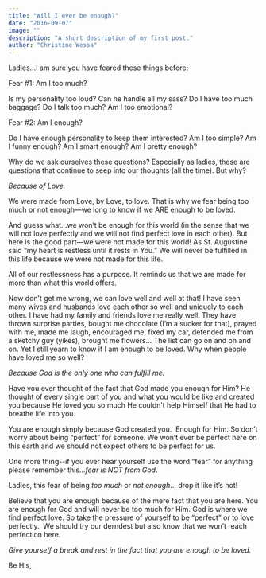 ```yaml
---
title: "Will I ever be enough?"
date: "2016-09-07"
image: ""
description: "A short description of my first post."
author: "Christine Wessa"
---
```


Ladies…I am sure you have feared these things before:

Fear #1: Am I too much?

Is my personality too loud? Can he handle all my sass? Do I have too much baggage? Do I talk too much? Am I too emotional?

Fear #2: Am I enough?

Do I have enough personality to keep them interested? Am I too simple? Am I funny enough? Am I smart enough? Am I pretty enough?

Why do we ask ourselves these questions? Especially as ladies, these are questions that continue to seep into our thoughts (all the time). But why?

_Because of Love._

We were made from Love, by Love, to love. That is why we fear being too much or not enough—we long to know if we ARE enough to be loved.

And guess what…we won’t be enough for this world (in the sense that we will not love perfectly and we will not find perfect love in each other). But here is the good part—we were not made for this world! As St. Augustine said “my heart is restless until it rests in You.” We will never be fulfilled in this life because we were not made for this life.

All of our restlessness has a purpose. It reminds us that we are made for more than what this world offers.

Now don’t get me wrong, we can love well and well at that! I have seen many wives and husbands love each other so well and uniquely to each other. I have had my family and friends love me really well. They have thrown surprise parties, bought me chocolate (I’m a sucker for that), prayed with me, made me laugh, encouraged me, fixed my car, defended me from a sketchy guy (yikes), brought me flowers... The list can go on and on and on. Yet I still yearn to know if I am enough to be loved. Why when people have loved me so well?

_Because God is the only one who can fulfill me._

Have you ever thought of the fact that God made you enough for Him? He thought of every single part of you and what you would be like and created you because He loved you so much He couldn’t help Himself that He had to breathe life into you.

You are enough simply because God created you.  Enough for Him. So don’t worry about being “perfect” for someone. We won’t ever be perfect here on this earth and we should not expect others to be perfect for us.

One more thing--if you ever hear yourself use the word “fear” for anything please remember this…_fear is NOT from God_.

Ladies, this fear of being *too much* or *not enough*… drop it like it’s hot!

Believe that you are enough because of the mere fact that you are here. You are enough for God and will never be too much for Him. God is where we find perfect love. So take the pressure of yourself to be “perfect” or to love perfectly.  We should try our derndest but also know that we won’t reach perfection here.

_Give yourself a break and rest in the fact that you are enough to be loved._

Be His,

